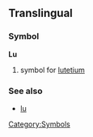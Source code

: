 ==Translingual==
===Symbol===
'''Lu'''
#{{chemistry}} symbol for [[lutetium]]
===See also===
*[[lu]]
[[Category:Symbols]]